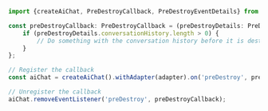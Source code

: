 ```ts
import {createAiChat, PreDestroyCallback, PreDestroyEventDetails} from '@nlux/core';

const preDestroyCallback: PreDestroyCallback = (preDestroyDetails: PreDestroyEventDetails) => {
    if (preDestroyDetails.conversationHistory.length > 0) {
        // Do something with the conversation history before it is destroyed
    }
};
```

```ts
// Register the callback
const aiChat = createAiChat().withAdapter(adapter).on('preDestroy', preDestroyCallback);
```

```ts
// Unregister the callback
aiChat.removeEventListener('preDestroy', preDestroyCallback);
```
